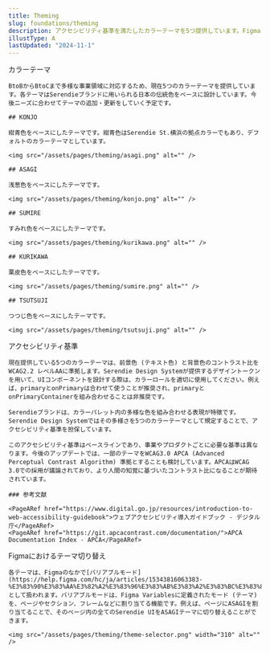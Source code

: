 ```yaml
---
title: Theming
slug: foundations/theming
description: アクセシビリティ基準を満たしたカラーテーマを5つ提供しています。FigmaとReactコンポーネントそれぞれテーマ切り替えに対応しています。
illustType: A
lastUpdated: "2024-11-1"
---
```



  <PageSection>
    <PageHeadLine number={1}>カラーテーマ</PageHeadLine>

    BtoBからBtoCまで多様な事業領域に対応するため、現在5つのカラーテーマを提供しています。各テーマはSerendieブランドに用いられる日本の伝統色をベースに設計しています。今後ニーズに合わせてテーマの追加・更新をしていく予定です。

    ## KONJO

    紺青色をベースにしたテーマです。紺青色はSerendie St.横浜の拠点カラーでもあり、デフォルトのカラーテーマとしています。

    <img src="/assets/pages/theming/asagi.png" alt="" />

    ## ASAGI

    浅葱色をベースにしたテーマです。

    <img src="/assets/pages/theming/konjo.png" alt="" />

    ## SUMIRE

    すみれ色をベースにしたテーマです。

    <img src="/assets/pages/theming/kurikawa.png" alt="" />

    ## KURIKAWA

    栗皮色をベースにしたテーマです。

    <img src="/assets/pages/theming/sumire.png" alt="" />

    ## TSUTSUJI

    つつじ色をベースにしたテーマです。

    <img src="/assets/pages/theming/tsutsuji.png" alt="" />

  </PageSection>

  <PageSection>
    <PageHeadLine number={2}>アクセシビリティ基準</PageHeadLine>

    現在提供している5つのカラーテーマは、前景色 (テキスト色) と背景色のコントラスト比をWCAG2.2 レベルAAに準拠します。Serendie Design Systemが提供するデザイントークンを用いて、UIコンポーネントを設計する際は、カラーロールを適切に使用してください。例えば、primaryとonPrimaryは合わせて使うことが推奨され、primaryとonPrimaryContainerを組み合わせることは非推奨です。

    Serendieブランドは、カラーパレット内の多様な色を組み合わせる表現が特徴です。Serendie Design Systemではその多様さを5つのカラーテーマとして規定することで、アクセシビリティ基準を担保しています。

    このアクセシビリティ基準はベースラインであり、事業やプロダクトごとに必要な基準は異なります。今後のアップデートでは、一部のテーマをWCAG3.0 APCA (Advanced Perceptual Contrast Algorithm) 準拠とすることも検討しています。APCAはWCAG 3.0での採用が議論されており、より人間の知覚に基づいたコントラスト比になることが期待されています。

    ### 参考文献

    <PageARef href="https://www.digital.go.jp/resources/introduction-to-web-accessibility-guidebook">ウェブアクセシビリティ導入ガイドブック - デジタル庁</PageARef>
    <PageARef href="https://git.apcacontrast.com/documentation/">APCA Documentation Index - APCA</PageARef>

  </PageSection>

  <PageSection>
    <PageHeadLine number={3}>Figmaにおけるテーマ切り替え</PageHeadLine>

    各テーマは、Figmaのなかで[バリアブルモード](https://help.figma.com/hc/ja/articles/15343816063383-%E3%83%90%E3%83%AA%E3%82%A2%E3%83%96%E3%83%AB%E3%83%A2%E3%83%BC%E3%83%89)として扱われます。バリアブルモードは、Figma Variablesに定義されたモード (テーマ) を、ページやセクション、フレームなどに割り当てる機能です。例えば、ページにASAGIを割り当てることで、そのページ内の全てのSerendie UIをASAGIテーマに切り替えることができます。

    <img src="/assets/pages/theming/theme-selector.png" width="310" alt="" />

  </PageSection>
